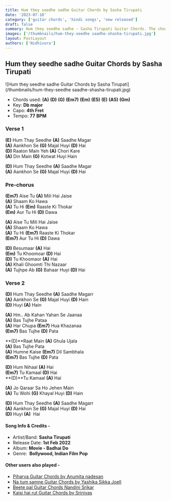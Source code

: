 ```yaml
---
title: Hum they seedhe sadhe Guitar Chords by Sasha Tirupati
date: '2023-07-18'
category: ['guitar chords', 'hindi songs', 'new released']
draft: false
summary: Hum they seedhe sadhe - Sasha Tirupati Guitar Chords. The chords used in this song are (A) (D) (G) (Em7) (Em) (E5) (E) (A5) (Gm). The key of this song is Db major
images: ['/thumbnails/hum-they-seedhe saadhe-shasha-tirupati.jpg']
layout: PostLayout
authors: ['Nidhivora']
---
```


## Hum they seedhe sadhe Guitar Chords by Sasha Tirupati

![Hum they seedhe sadhe Guitar Chords by Sasha Tirupati](/thumbnails/hum-they-seedhe saadhe-shasha-tirupati.jpg)

- Chords used: **(A)** **(D)** **(G)** **(Em7)** **(Em)** **(E5)** **(E)** **(A5)** **(Gm)**
- Key: **Db major**
- Capo: **4th Fret**
- Tempo: **77** **BPM**

### Verse 1

**(E)** Hum Thay Seedhe **(A)** Saadhe Magar\
**(A)** Aankhon Se **(G)** Majal Huyi **(D)** Hai\
**(D)** Raaton Main Yeh **(A)** Chori Kare\
**(A)** Din Main **(G)** Kotwat Huyi Hain

**(D)** Hum Thay Seedhe **(A)** Saadhe Magar\
**(A)** Aankhon Se **(G)** Majal Huyi **(D)** Hai

### Pre-chorus

**(Em7)** Aise Tu **(A)** Mili Hai Jaise\
**(A)** Shaam Ko Hawa\
**(A)** Tu Hi **(Em)** Raaste Ki Thokar\
**(Em)** Aur Tu Hi **(D)** Dawa

**(A)** Aise Tu Mili Hai Jaise\
**(A)** Shaam Ko Hawa\
**(A)** Tu Hi **(Em7)** Raaste Ki Thokar\
**(Em7)** Aur Tu Hi **(D)** Dawa

**(D)** Besumaar **(A)** Hai\
**(Em)** Tu Khoomoar **(D)** Hai\
**(D)** Tu Khoomaor **(A)** Hai\
**(A)** Khali Ghoomti Thi Nazaar\
**(A)** Tujhpe Ab **(G)** Bahaar Huyi **(D)** Hai

### Verse 2

**(D)** Hum Thay Seedhe **(A)** Saadhe Magarr\
**(A)** Aankhon Se **(G)** Majal Huyi **(D)** Hain\
**(D)** Huyi **(A)** Hain

**(A)** Hm.. Ab Kahan Yahan Se Jaanaa\
**(A)** Bas Tujhe Pataa\
**(A)** Har Chupa **(Em7)** Hua Khazanaa\
**(Em7)** Bas Tujhe **(D)** Pata

**(D)**Raat Main **(A)** Ghula Ujala\
**(A)** Bas Tujhe Pata\
**(A)** Humne Kaise **(Em7)** Dil Sambhala\
**(Em7)** Bas Tujhe **(D)** Pata

**(D)** Hum Nihaal **(A)** Hai\
**(Em7)** Tu Kamaal **(D)** Hai\
**(D)**Tu Kamaal **(A)** Hai

**(A)** Jo Qaraar Sa Ho Jehen Main\
**(A)** Tu Wohi **(G)** Khayal Huyi **(D)** Hain

**(D)** Hum Thay Seedhe **(A)** Saadhe Magarr\
**(A)** Aankhon Se **(G)** Majal Huyi **(D)** Hai\
**(D)** Huyi **(A)**  Hai

#### **Song Info & Credits -**

- Artist/Band: **Sasha Tirupati**
- Release Date: **1st Feb 2022**
- Album: **Movie - Badhai Do**
- Genre:  **Bollywood, Indian Film Pop**

#### **Other users also played -**

- [Piharva Guitar Chords by Anumita nadesan](https://www.chordsco.com/chords/piharva-guitar-chords-by-anumita-nadesan)
- [Na tum samne Guitar Chords by Yashika Sikka Joell](https://www.chordsco.com/chords/na-tum-samne-guitar-chords-by-yashika-sikka-joell)
- [Beete pal Guitar Chords Nandini Srikar](https://www.chordsco.com/chords/beete-pal-guitar-chords-nandini-srikar)
- [Kaisi hai rut Guitar Chords by Srinivas](https://www.chordsco.com/chords/kaisi-hai-rut-guitar-chords-by-srinivas)
